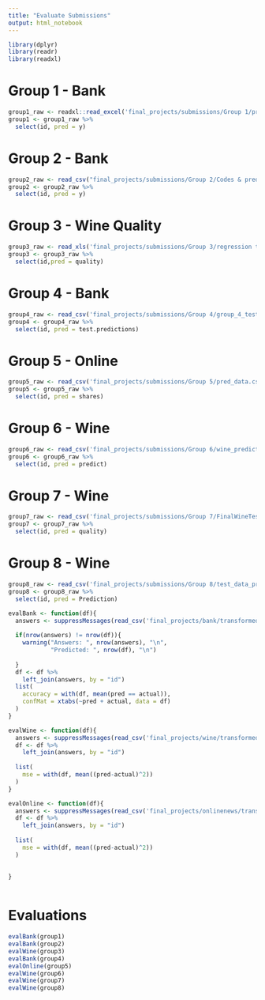 ```yaml
---
title: "Evaluate Submissions"
output: html_notebook
---
```


```r
library(dplyr)
library(readr)
library(readxl)
```

# Group 1 - Bank

```r
group1_raw <- readxl::read_excel('final_projects/submissions/Group 1/predictdi.xlsx')
group1 <- group1_raw %>% 
  select(id, pred = y)
```

# Group 2 - Bank
```r
group2_raw <- read_csv("final_projects/submissions/Group 2/Codes & prediction test data - Archive/final_predicted data.csv")
group2 <- group2_raw %>% 
  select(id, pred = y)
```

# Group 3 - Wine Quality
```r
group3_raw <- read_xls('final_projects/submissions/Group 3/regression test.xls')
group3 <- group3_raw %>% 
  select(id,pred = quality)   
```

# Group 4 - Bank
```r
group4_raw <- read_csv('final_projects/submissions/Group 4/group_4_test_predictions.csv')
group4 <- group4_raw %>% 
  select(id, pred = test.predictions)
```

# Group 5 - Online

```r
group5_raw <- read_csv('final_projects/submissions/Group 5/pred_data.csv')
group5 <- group5_raw %>% 
  select(id, pred = shares)
```

# Group 6 - Wine

```r
group6_raw <- read_csv('final_projects/submissions/Group 6/wine_predicted_value.csv')
group6 <- group6_raw %>% 
  select(id, pred = predict)
```

# Group 7 - Wine

```r
group7_raw <- read_csv('final_projects/submissions/Group 7/FinalWineTestPredictions.csv')
group7 <- group7_raw %>% 
  select(id, pred = quality)

```
# Group 8 - Wine

```r
group8_raw <- read_csv('final_projects/submissions/Group 8/test_data_prediction.csv')
group8 <- group8_raw %>% 
  select(id, pred = Prediction)

```

```r
evalBank <- function(df){
  answers <- suppressMessages(read_csv('final_projects/bank/transformed/test_data_lab.csv'))
  
  if(nrow(answers) != nrow(df)){
    warning("Answers: ", nrow(answers), "\n",
            "Predicted: ", nrow(df), "\n")
    
  }
  df <- df %>% 
    left_join(answers, by = "id")
  list(
    accuracy = with(df, mean(pred == actual)),
    confMat = xtabs(~pred + actual, data = df)
  )
}

evalWine <- function(df){
  answers <- suppressMessages(read_csv('final_projects/wine/transformed/test_data_lab.csv'))
  df <- df %>% 
    left_join(answers, by = "id")
  
  list(
    mse = with(df, mean((pred-actual)^2))
  )
}

evalOnline <- function(df){
  answers <- suppressMessages(read_csv('final_projects/onlinenews/transformed/test_data_lab.csv'))
  df <- df %>% 
    left_join(answers, by = "id")
  
  list(
    mse = with(df, mean((pred-actual)^2))
  )
  
  
}



```



# Evaluations
```r
evalBank(group1)
evalBank(group2)
evalWine(group3)
evalBank(group4)
evalOnline(group5)
evalWine(group6)
evalWine(group7)
evalWine(group8)


```

